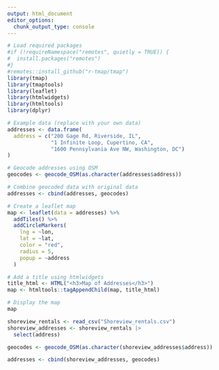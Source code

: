 ```yaml
---
output: html_document
editor_options: 
  chunk_output_type: console
---
```


```r
# Load required packages
#if (!requireNamespace("remotes", quietly = TRUE)) {
#  install.packages("remotes")
#}
#remotes::install_github("r-tmap/tmap")
library(tmap)
library(tmaptools)
library(leaflet)
library(htmlwidgets)
library(htmltools)
library(dplyr)

# Example data (replace with your own data)
addresses <- data.frame(
  address = c("200 Gage Rd, Riverside, IL",
              "1 Infinite Loop, Cupertino, CA",
              "1600 Pennsylvania Ave NW, Washington, DC")
)

# Geocode addresses using OSM
geocodes <- geocode_OSM(as.character(addresses$address))

# Combine geocoded data with original data
addresses <- cbind(addresses, geocodes)

# Create a leaflet map
map <- leaflet(data = addresses) %>%
  addTiles() %>%
  addCircleMarkers(
    lng = ~lon,
    lat = ~lat,
    color = "red",
    radius = 5,
    popup = ~address
  )

# Add a title using htmlwidgets
title_html <- HTML("<h3>Map of Addresses</h3>")
map <- htmltools::tagAppendChild(map, title_html)

# Display the map
map

```

```r
shoreview_rentals <- read_csv("Shoreview_rentals.csv")
shoreview_addresses <- shoreview_rentals |>
  select(address)

geocodes <- geocode_OSM(as.character(shoreview_addresses$address))

addresses <- cbind(shoreview_addresses, geocodes)
```


